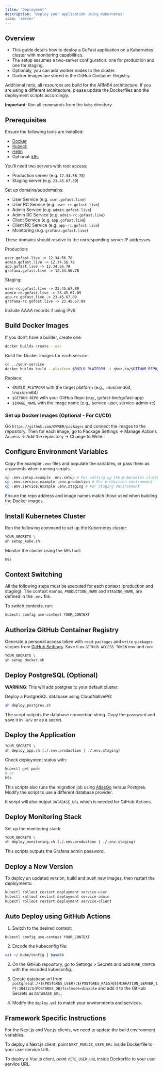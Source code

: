```yaml
---
title: 'Deployment'
description: 'Deploy your application using Kubernetes'
icon: 'server'
---
```


## Overview

- This guide details how to deploy a GoFast application on a Kubernetes cluster with monitoring capabilities.
- The setup assumes a two-server configuration: one for production and one for staging.
- Optionaly, you can add worker nodes to the cluster.
- Docker images are stored in the GitHub Container Registry.

Additional note, all resources are build for the ARM64 architecture. If you are using a different architecture, please update the Dockerfiles and the deployment scripts accordingly.

**Important**: Run all commands from the `kube` directory.

## Prerequisites

Ensure the following tools are installed:
- [Docker](https://docs.docker.com/get-docker/)
- [Kubectl](https://kubernetes.io/docs/tasks/tools/install-kubectl/)
- [Helm](https://helm.sh/docs/intro/install/)
- Optional: [k9s](https://k9scli.io/topics/install/)

You’ll need two servers with root access:
- Production server (e.g. `12.34.56.78`)
- Staging server (e.g. `23.45.67.89`)

Set up domains/subdomains:
- User Service (e.g. `user.gofast.live`)
- User RC Service (e.g. `user-rc.gofast.live`)
- Admin Service (e.g. `admin.gofast.live`)
- Admin RC Service (e.g. `admin-rc.gofast.live`)
- Client Service (e.g. `app.gofast.live`)
- Client RC Service (e.g. `app-rc.gofast.live`)
- Monitoring (e.g. `grafana.gofast.live`)

These domains should resolve to the corresponding server IP addresses.

Production:
```
user.gofast.live -> 12.34.56.78
admin.gofast.live -> 12.34.56.78
app.gofast.live -> 12.34.56.78
grafana.gofast.live -> 12.34.56.78
```

Staging:
```
user-rc.gofast.live -> 23.45.67.89
admin-rc.gofast.live -> 23.45.67.89
app-rc.gofast.live -> 23.45.67.89
grafana-rc.gofast.live -> 23.45.67.89
```


Include AAAA records if using IPv6.

## Build Docker Images

If you don’t have a builder, create one:
```bash
docker buildx create --use
```

Build the Docker images for each service:
```bash
cd ../your-service
docker buildx build --platform $BUILD_PLATFORM -t ghcr.io/$GITHUB_REPO/$IMAGE_NAME:latest --push .
```
Replace:
- `$BUILD_PLATFORM` with the target platform (e.g., linux/amd64, linux/arm64)
- `$GITHUB_REPO` with your GitHub Repo (e.g., gofast-live/gofast-app)
- `$IMAGE_NAME` with the image name (e.g., service-user, service-admin-rc)

### Set up Docker Images (Optional - For CI/CD)

Go `https://github.com/OWNER/packages` and connect the images to the repository.
Then for each image, go to Package Settings -> Manage Actions Access -> Add the repository -> Change to Write.

## Configure Environment Variables

Copy the example `.env` files and populate the variables, or pass them as arguments when running scripts.
```bash
cp .env.setup.example .env.setup # For setting up the Kubernetes cluster and GitHub registry
cp .env.service.example .env.production # For production environment
cp .env.service.example .env.staging # For staging environment
```

Ensure the repo address and image names match those used when building the Docker images.

## Install Kubernetes Cluster

Run the following command to set up the Kubernetes cluster:
```bash
YOUR_SECRETS \
sh setup_kube.sh
```

Monitor the cluster using the k9s tool:
```bash
k9s
```

## Context Switching

All the following steps must be executed for each context (production and staging). The context names, `PRODUCTION_NAME` and `STAGING_NAME`, are defined in the `.env` file.

To switch contexts, run:
```bash
kubectl config use-context YOUR_CONTEXT
```

## Authorize GitHub Container Registry

Generate a personal access token with `read:packages` and `write:packages` scopes from [GitHub Settings](https://github.com/settings/tokens). 
Save it as `GITHUB_ACCESS_TOKEN` env and run:
```bash
YOUR_SECRETS \
sh setup_docker.sh
```

## Deploy PostgreSQL (Optional)

**WARNING**: This will add postgres to your default cluster.

Deploy a PostgreSQL database using CloudNativePG:
```bash
sh deploy_postgres.sh
```
The script outputs the database connection string. Copy the password and save it in `.env` or as a secret.

## Deploy the Application

```bash
YOUR_SECRETS \
sh deploy_app.sh (./.env.production | ./.env.staging)
```

Check deployment status with:
```bash
kubectl get pods
# or
k9s
```

This scripts also runs the migration job using [AtlasGo](https://atlasgo.io/docs) versus Postgres. Modify the script to use a different database provider.

It script will also output `DATABASE_URL` which is needed for GitHub Actions.

## Deploy Monitoring Stack

Set up the monitoring stack:
```bash
YOUR_SECRETS \
sh deploy_monitoring.sh (./.env.production | ./.env.staging)
```
This scripts outputs the Grafana admin password.

## Deploy a New Version

To deploy an updated version, build and push new images, then restart the deployments:

```bash
kubectl rollout restart deployment service-user
kubectl rollout restart deployment service-admin
kubectl rollout restart deployment service-client
```

## Auto Deploy using GitHub Actions

1. Switch to the desired context:
```bash
kubectl config use-context YOUR_CONTEXT
```

2. Encode the kubeconfig file:
```bash
cat ~/.kube/config | base64
```

2. On the GitHub repository, go to Settings > Secrets and add `KUBE_CONFIG` with the encoded kubeconfig.

3. Create database url from `postgresql://${POSTGRES_USER}:${POSTGRES_PASS}@${MIGRATION_SERVER_IP}:30432/${POSTGRES_DB}?sslmode=disable` and add it to the GitHub Secrets as `DATABASE_URL`.

3. Modify the `deploy.yml` to match your environments and services.

## Framework Specific Instructions

For the Next.js and Vue.js clients, we need to update the build environment variables.

To deploy a Next.js client, point `NEXT_PUBLIC_USER_URL` inside Dockerfile to your user service URL.

To deploy a Vue.js client, point `VITE_USER_URL` inside Dockerfile to your user service URL.

